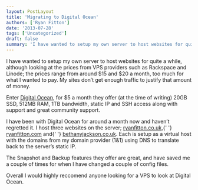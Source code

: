 ```yaml
---
layout: PostLayout
title: 'Migrating to Digital Ocean'
authors: ['Ryan Fitton']
date: '2013-07-28'
tags: ['Uncategorized']
draft: false
summary: 'I have wanted to setup my own server to host websites for quite a while, although looking at the prices from VPS providers such as Rackspace and Linode; the prices range from around $15 and $20 a month, too much for what I wanted to pay. My sites don&amp;#8217;t get enough traffic to justify that [&amp;hellip;]'
---
```


<p>
  I have wanted to setup my own server to host websites for quite a while, although looking at the
  prices from VPS providers such as Rackspace and Linode; the prices range from around $15 and $20 a
  month, too much for what I wanted to pay. My sites don&#8217;t get enough traffic to justify that
  amount of money.
</p>
<p>
  Enter <a href="https://www.digitalocean.com/?refcode=fbe5f1c0c98d">Digital Ocean</a>, for $5 a
  month they offer (at the time of writing) 20GB SSD, 512MB RAM, 1TB bandwidth, static IP and SSH
  access along with support and great community support.
</p>
<p>
  I have been with Digital Ocean for around a month now and haven&#8217;t regretted it. I host three
  websites on the server; <a href="https://ryanfitton.co.uk/">ryanfitton.co.uk</a>,{' '}
  <a href="https://ryanfitton.com/">ryanfitton.com</a> and{' '}
  <a href="http://bethanyjackson.co.uk/">bethanyjackson.co.uk</a>. Each is setup as a virtual host
  with the domains from my domain provider (1&amp;1) using DNS to translate back to the
  server&#8217;s static IP.
</p>
<p>
  The Snapshot and Backup features they offer are great, and have saved me a couple of times for
  when I have changed a couple of config files.
</p>
<p>Overall I would highly reccomend anyone looking for a VPS to look at Digital Ocean.</p>
